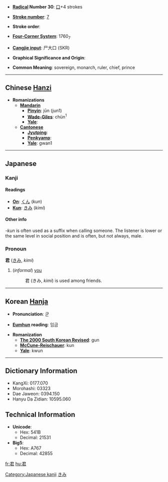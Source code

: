 * '''[[Wiktionary:Chinese radical index| Radical]] Number 30''': [[Wiktionary:Chinese radical index 口|口]]+4 strokes

* '''[[Wiktionary:Chinese total strokes index|Stroke number]]''': [[Wiktionary:Chinese total strokes index 7|7]]

* '''Stroke order''': 

* '''[[Wiktionary:Chinese four corner index|Four-Corner System]]''': 1760<sub>7</sub>

* '''[[Wiktionary:Chinese Cangjie index|Cangjie input]]''': 尸大口 (SKR)

* '''Graphical Significance and Origin''': 

* '''Common Meaning''': sovereign, monarch, ruler, chief, prince

----

== Chinese [[Hanzi]] ==

* '''Romanizations'''
** '''[[Mandarin]]'''
*** '''[[Pinyin]]''': jūn (jun1)
*** '''[[Wade-Giles]]''': chün<sup>1</sup>
*** '''[[Yale]]''': 
** '''[[Cantonese]]'''
***'''[[Jyutping]]''':
***'''[[Penkyamp]]''': 
***'''[[Yale]]''': gwan1

----

== Japanese ==
=== Kanji ===
==== Readings ====
* '''[[On]]''': [[くん]] (''kun'')
* '''[[Kun]]''': [[きみ]] (''kimi'')

====Other info====
''-kun'' is often used as a suffix when calling someone. The listener is lower or the same level in social position and is often, but not always, male.

=== Pronoun ===
'''君''' ([[きみ]], ''kimi'')
# (''informal'') [[you]]
#: 君 (きみ, ''kimi'') is used among friends.

[[Category:Japanese kanji]]
[[Category:Japanese pronouns|きみ]]
----

== Korean [[Hanja]] ==

* '''Pronunciation''': 군

* '''[[Eumhun]] reading''': 임금

* '''Romanization'''
** '''[[The 2000 South Korean Revised Romanization|The 2000 South Korean Revised]]''': gun
** '''[[McCune-Reischauer]]''': kun
** '''[[Yale]]''': kwun
----

== Dictionary Information ==

* KangXi: 0177.070
* Morohashi: 03323
* Dae Jaweon: 0394.150
* Hanyu Da Zidian: 10595.060

== Technical Information ==

* '''Unicode''':
** Hex: 541B
** Decimal: 21531
* '''Big5''':
** Hex: A767
** Decimal: 42855

[[fr:君]]
[[hu:君]]